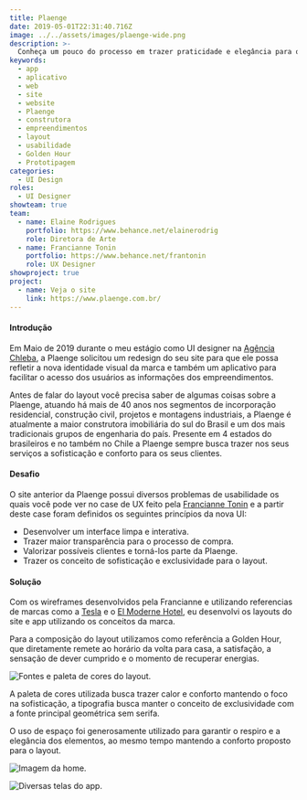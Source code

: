 ```yaml
---
title: Plaenge
date: 2019-05-01T22:31:40.716Z
image: ../../assets/images/plaenge-wide.png
description: >-
  Conheça um pouco do processo em trazer praticidade e elegância para o site e o aplicativo da construtora Plaenge.
keywords:
  - app
  - aplicativo
  - web
  - site
  - website
  - Plaenge
  - construtora
  - empreendimentos
  - layout
  - usabilidade
  - Golden Hour
  - Prototipagem
categories:
  - UI Design
roles:
  - UI Designer
showteam: true
team:
  - name: Elaine Rodrigues
    portfolio: https://www.behance.net/elainerodrig
    role: Diretora de Arte
  - name: Francianne Tonin
    portfolio: https://www.behance.net/frantonin
    role: UX Designer
showproject: true
project:
  - name: Veja o site
    link: https://www.plaenge.com.br/
---
```


#### Introdução

Em Maio de 2019 durante o meu estágio como UI designer na [Agência Chleba](https://www.chleba.net/), a Plaenge solicitou um redesign do seu site para que ele possa refletir a nova identidade visual da marca e também um aplicativo para facilitar o acesso dos usuários as informações dos empreendimentos.

Antes de falar do layout você precisa saber de algumas coisas sobre a Plaenge, atuando há mais de 40 anos nos segmentos de incorporação residencial, construção civil, projetos e montagens industriais, a Plaenge é atualmente a maior construtora imobiliária do sul do Brasil e um dos mais tradicionais grupos de engenharia do país. Presente em 4 estados do brasileiros e no também no Chile a Plaenge sempre busca trazer nos seus serviços a sofisticação e conforto para os seus clientes.

#### Desafio

O site anterior da Plaenge possui diversos problemas de usabilidade os quais você pode ver no case de UX feito pela [Francianne Tonin](https://www.behance.net/gallery/83533089/UX-UI-Construtora-Plaenge) e a partir deste case foram definidos os seguintes princípios da nova UI:

- Desenvolver um interface limpa e interativa.
- Trazer maior transparência para o processo de compra.
- Valorizar possíveis clientes e torná-los parte da Plaenge.
- Trazer os conceito de sofisticação e exclusividade para o layout.

#### Solução

Com os wireframes desenvolvidos pela Francianne e utilizando referencias de marcas como a [Tesla](https://www.tesla.com/) e o [El Moderne Hotel](https://elmodernehotel.com/en/), eu desenvolvi os layouts do site e app utilizando os conceitos da marca.

Para a composição do layout utilizamos como referência a Golden Hour, que diretamente remete ao horário da volta para casa, a satisfação, a sensação de dever cumprido e o momento de recuperar energias.

![Fontes e paleta de cores do layout.](../../assets/images/plaenge-guide.png)

A paleta de cores utilizada busca trazer calor e conforto mantendo o foco na sofisticação, a tipografia busca manter o conceito de exclusividade com a fonte principal geométrica sem serifa.

O uso de espaço foi generosamente utilizado para garantir o respiro e a elegância dos elementos, ao mesmo tempo mantendo a conforto proposto para o layout.

![Imagem da home.](../../assets/images/plaenge-full.png)

![Diversas telas do app.](../../assets/images/plaenge-app-outro.png)
